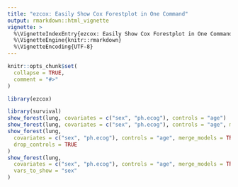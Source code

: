 ---
title: "ezcox: Easily Show Cox Forestplot in One Command"
output: rmarkdown::html_vignette
vignette: >
  %\VignetteIndexEntry{ezcox: Easily Show Cox Forestplot in One Command}
  %\VignetteEngine{knitr::rmarkdown}
  %\VignetteEncoding{UTF-8}
---

```{r, include = FALSE}
knitr::opts_chunk$set(
  collapse = TRUE,
  comment = "#>"
)
```

```{r setup}
library(ezcox)
```

```{r, fig.width=7, fig.height=5}
library(survival)
show_forest(lung, covariates = c("sex", "ph.ecog"), controls = "age")
show_forest(lung, covariates = c("sex", "ph.ecog"), controls = "age", merge_models = TRUE)
show_forest(lung,
  covariates = c("sex", "ph.ecog"), controls = "age", merge_models = TRUE,
  drop_controls = TRUE
)
show_forest(lung,
  covariates = c("sex", "ph.ecog"), controls = "age", merge_models = TRUE,
  vars_to_show = "sex"
)

```

